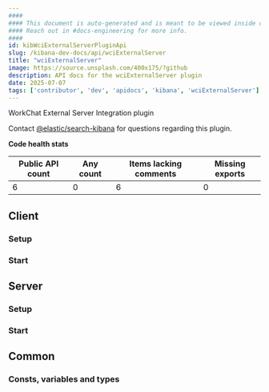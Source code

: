 ```yaml
---
####
#### This document is auto-generated and is meant to be viewed inside our experimental, new docs system.
#### Reach out in #docs-engineering for more info.
####
id: kibWciExternalServerPluginApi
slug: /kibana-dev-docs/api/wciExternalServer
title: "wciExternalServer"
image: https://source.unsplash.com/400x175/?github
description: API docs for the wciExternalServer plugin
date: 2025-07-07
tags: ['contributor', 'dev', 'apidocs', 'kibana', 'wciExternalServer']
---
```


WorkChat External Server Integration plugin

Contact [@elastic/search-kibana](https://github.com/orgs/elastic/teams/search-kibana) for questions regarding this plugin.

**Code health stats**

| Public API count  | Any count | Items lacking comments | Missing exports |
|-------------------|-----------|------------------------|-----------------|
| 6 | 0 | 6 | 0 |

## Client

### Setup
<DocDefinitionList data={[wciExternalServerObj.client.setup]}/>

### Start
<DocDefinitionList data={[wciExternalServerObj.client.start]}/>

## Server

### Setup
<DocDefinitionList data={[wciExternalServerObj.server.setup]}/>

### Start
<DocDefinitionList data={[wciExternalServerObj.server.start]}/>

## Common

### Consts, variables and types
<DocDefinitionList data={wciExternalServerObj.common.misc}/>

